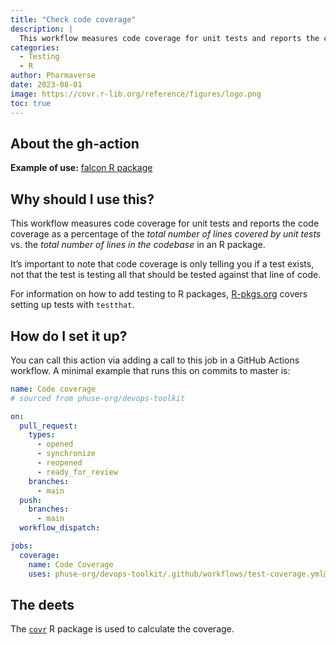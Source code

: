 ```yaml
---
title: "Check code coverage"
description: |
  This workflow measures code coverage for unit tests and reports the code coverage as a percentage of the total number of lines covered by unit tests vs. the total number of lines in the codebase.
categories:
  - Testing
  - R
author: Pharmaverse
date: 2023-08-01
image: https://covr.r-lib.org/reference/figures/logo.png
toc: true
---
```


:::{.callout-note style="margin-top: 0rem;" collapse="false"}
## About the gh-action

**Example of use:** [falcon R package](https://github.com/pharmaverse/falcon/blob/use-phuse-cicd/.github/workflows/phuse-basics.yml)
:::

## Why should I use this?

This workflow measures code coverage for unit tests and reports the code
coverage as a percentage of the *total number of lines covered by unit
tests* vs. the *total number of lines in the codebase* in an R package.

It's important to note that code coverage is only telling you if a test exists, not that the test is
testing all that should be tested against that line of code.

For information on how to add testing to R packages, [R-pkgs.org](https://r-pkgs.org/testing-basics.html) covers
setting up tests with `testthat`.

## How do I set it up?

You can call this action via adding a call to this job in a GitHub Actions workflow. A minimal example
that runs this on commits to master is:

```yaml
name: Code coverage
# sourced from phuse-org/devops-toolkit

on:
  pull_request:
    types:
      - opened
      - synchronize
      - reopened
      - ready_for_review
    branches:
      - main
  push:
    branches:
      - main
  workflow_dispatch:

jobs:
  coverage:
    name: Code Coverage
    uses: phuse-org/devops-toolkit/.github/workflows/test-coverage.yml@main
```

## The deets

The [`covr`](https://covr.r-lib.org/) R package is used to calculate the coverage.
